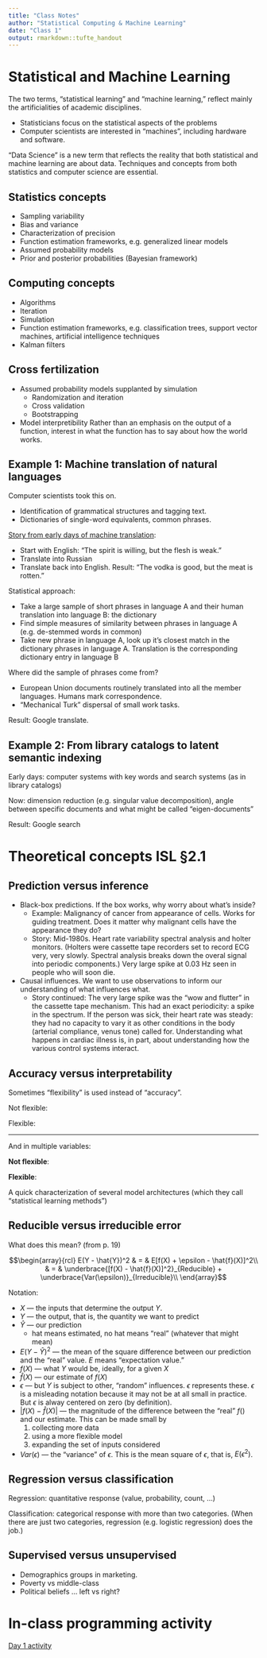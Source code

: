 ```yaml
---
title: "Class Notes"
author: "Statistical Computing & Machine Learning"
date: "Class 1"
output: rmarkdown::tufte_handout
---
```


# Statistical and Machine Learning

The two terms, "statistical learning" and "machine learning," reflect mainly the artificialities of academic disciplines.

* Statisticians focus on the statistical aspects of the problems
* Computer scientists are interested in "machines", including hardware and software.

"Data Science" is a new term that reflects the reality that both statistical and machine learning are about data.  Techniques and concepts from both statistics and computer science are essential.

## Statistics concepts

* Sampling variability
* Bias and variance
* Characterization of precision
* Function estimation frameworks, e.g. generalized linear models
* Assumed probability models
* Prior and posterior probabilities (Bayesian framework)

## Computing concepts

* Algorithms 
* Iteration
* Simulation
* Function estimation frameworks, e.g. classification trees, support vector machines, artificial intelligence techniques
* Kalman filters

## Cross fertilization

* Assumed probability models supplanted by simulation
    * Randomization and iteration
    * Cross validation
    * Bootstrapping
* Model interpretibility
    Rather than an emphasis on the output of a function, interest in what the function has to say about how the world works.
    
## Example 1: Machine translation of natural languages

Computer scientists took this on.    

* Identification of grammatical structures and tagging text.
* Dictionaries of single-word equivalents, common phrases.

[Story from early days of machine translation](https://en.wikipedia.org/wiki/Literal_translation):   

* Start with English: "The spirit is willing, but the flesh is weak." <!-- (Russian equivalent: дух бодр, плоть же немощна) -->
* Translate into Russian <!-- somehow getting водка хорошая, но мясо протухло.-->
* Translate back into English. Result: "The vodka is good, but the meat is rotten."  

Statistical approach:  

* Take a large sample of short phrases in language A and their human translation into language B: the dictionary
* Find simple measures of similarity between phrases in language A (e.g. de-stemmed words in common)
* Take new phrase in language A, look up it's closest match in the dictionary phrases in language A.  Translation is the corresponding dictionary entry in language B

Where did the sample of phrases come from?

* European Union documents routinely translated into all the member languages.  Humans mark correspondence.
* "Mechanical Turk" dispersal of small work tasks.

Result: Google translate.

## Example 2: From library catalogs to latent semantic indexing

Early days: computer systems with key words and search systems (as in library catalogs)

Now: dimension reduction (e.g. singular value decomposition), angle between specific documents and what might be called "eigen-documents"

Result: Google search


# Theoretical concepts ISL §2.1

## Prediction versus inference

* Black-box predictions.  If the box works, why worry about what's inside?
    - Example: Malignancy of cancer from appearance of cells.  Works for guiding treatment. Does it matter why malignant cells have the appearance they do?
    - Story: Mid-1980s. Heart rate variability spectral analysis and holter monitors. (Holters were cassette tape recorders set to record ECG very, very slowly. Spectral analysis breaks down the overal signal into periodic components.) Very large spike at 0.03 Hz seen in people who will soon die.  
* Causal influences.  We want to use observations to inform our understanding of what influences what.
    - Story continued: The very large spike was the "wow and flutter" in the cassette tape mechanism. This had an exact periodicity: a spike in the spectrum. If the person was sick, their heart rate was steady: they had no capacity to vary it as other conditions in the body (arterial compliance, venus tone) called for.  Understanding what happens in cardiac illness is, in part, about understanding how the various control systems interact.

## Accuracy versus interpretability

Sometimes "flexibility" is used instead of "accuracy".


Not flexible:\marginnote{Individual fits miss how the explanatory variables interact.}

\includegraphics[width=\textwidth]{../ISL-Book-Figures/Chapter2/{2.1}.pdf}

Flexible:\marginnote{Such detailed patterns are more closely associated with physical science data than with social/economic data.}

\includegraphics[width=\textwidth]{../ISL-Book-Figures/Chapter2/{2.2}.pdf}

--------------------

And in multiple variables:

**Not flexible**:

\includegraphics[width=\textwidth]{../ISL-Book-Figures/Chapter2/{2.4}.pdf}


**Flexible**:
\includegraphics[width=\textwidth]{../ISL-Book-Figures/Chapter2/{2.5}.pdf}

A quick characterization of several model architectures (which they call "statistical learning methods")

\includegraphics[width=\textwidth]{../ISL-Book-Figures/Chapter2/{2.7}.pdf}

## Reducible versus irreducible error

What does this mean?  (from p. 19)

$$\begin{array}{rcl}
E(Y - \hat{Y})^2 & = & E[f(X) + \epsilon - \hat{f}(X)]^2\\
                 & = & \underbrace{[f(X) - \hat{f}(X)]^2}_{Reducible} + \underbrace{Var(\epsilon)}_{Irreducible}\\
                 \end{array}$$
                 
Notation:

* $X$ --- the inputs that determine the output $Y$.
* $Y$ --- the output, that is, the quantity we want to predict
* $\hat{Y}$ --- our prediction
    * hat means estimated, no hat means "real" (whatever that might mean)
* $E(Y - \hat{Y})^2$ --- the mean of the square difference between our prediction and the "real" value. $E$ means "expectation value."
* $f(X)$ --- what $Y$ would be, ideally, for a given $X$
* $\hat{f}(X)$ --- our estimate of $f(X)$
* $\epsilon$ --- but $Y$ is subject to other, "random" influences.  $\epsilon$ represents these.  $\epsilon$ is a misleading notation because it may not be at all small in practice.  But $\epsilon$ is alway centered on zero (by definition).
* $|f(X) - \hat{f}(X)|$ --- the magnitude of the difference between the "real" $f()$ and our estimate.  This can be made small by 
    1. collecting more data
    2. using a more flexible model
    3. expanding the set of inputs considered
* $Var(\epsilon)$ --- the "variance" of $\epsilon$.  This is the mean square of $\epsilon$, that is, $E(\epsilon^2)$.

## Regression versus classification

Regression: quantitative response (value, probability, count, ...)

Classification: categorical response with more than two categories. (When there are just two categories, regression (e.g. logistic regression) does the job.)  

## Supervised versus unsupervised

* Demographics groups in marketing.
* Poverty vs middle-class
* Political beliefs ... left vs right?

\marginnote{ISL Figure 2.8}
\includegraphics[width=\textwidth]{../ISL-Book-Figures/Chapter2/{2.8}.pdf}

# In-class programming activity 

[Day 1 activity](../Daily-Programming/2015-09-03.pdf)



